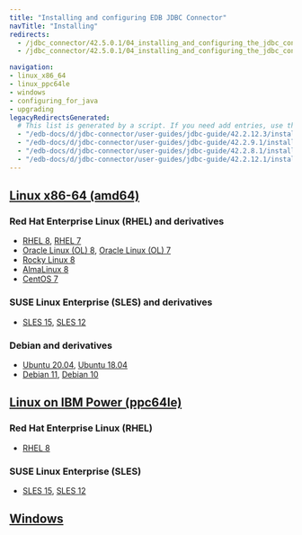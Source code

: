 ```yaml
---
title: "Installing and configuring EDB JDBC Connector"
navTitle: "Installing"
redirects:
  - /jdbc_connector/42.5.0.1/04_installing_and_configuring_the_jdbc_connector
  - /jdbc_connector/42.5.0.1/04_installing_and_configuring_the_jdbc_connector/01_installing_the_connector_with_an_rpm_package

navigation:
- linux_x86_64
- linux_ppc64le
- windows
- configuring_for_java
- upgrading
legacyRedirectsGenerated:
  # This list is generated by a script. If you need add entries, use the `legacyRedirects` key.
  - "/edb-docs/d/jdbc-connector/user-guides/jdbc-guide/42.2.12.3/installing_and_configuring_the_jdbc_connector.html"
  - "/edb-docs/d/jdbc-connector/user-guides/jdbc-guide/42.2.9.1/installing_and_configuring_the_jdbc_connector.html"
  - "/edb-docs/d/jdbc-connector/user-guides/jdbc-guide/42.2.8.1/installing_and_configuring_the_jdbc_connector.html"
  - "/edb-docs/d/jdbc-connector/user-guides/jdbc-guide/42.2.12.1/installing_and_configuring_the_jdbc_connector.html"
---
```


<div id="installing_and_configuring_the_jdbc_connector" class="registered_link"></div>

## [Linux x86-64 (amd64)](linux_x86_64)
### Red Hat Enterprise Linux (RHEL) and derivatives
- [RHEL 8](linux_x86_64/jdbc_rhel_8), [RHEL 7](linux_x86_64/jdbc_rhel_7)
- [Oracle Linux (OL) 8](linux_x86_64/jdbc_rhel_8), [Oracle Linux (OL) 7](linux_x86_64/jdbc_rhel_7)
- [Rocky Linux 8](linux_x86_64/jdbc_other_linux_8)
- [AlmaLinux 8](linux_x86_64/jdbc_other_linux_8)
- [CentOS 7](linux_x86_64/jdbc_centos_7)
### SUSE Linux Enterprise (SLES) and derivatives
- [SLES 15](linux_x86_64/jdbc_sles_15), [SLES 12](linux_x86_64/jdbc_sles_12)
### Debian and derivatives
- [Ubuntu 20.04](linux_x86_64/jdbc_ubuntu_20), [Ubuntu 18.04](linux_x86_64/jdbc_ubuntu_18)
- [Debian 11](linux_x86_64/jdbc_deb_11), [Debian 10](linux_x86_64/jdbc_deb_10)
## [Linux on IBM Power (ppc64le)](linux_ppc64le)
### Red Hat Enterprise Linux (RHEL)
- [RHEL 8](linux_ppc64le/jdbc_rhel_8)
### SUSE Linux Enterprise (SLES)
- [SLES 15](linux_ppc64le/jdbc_sles_15), [SLES 12](linux_ppc64le/jdbc_sles_12)
## [Windows](windows)
